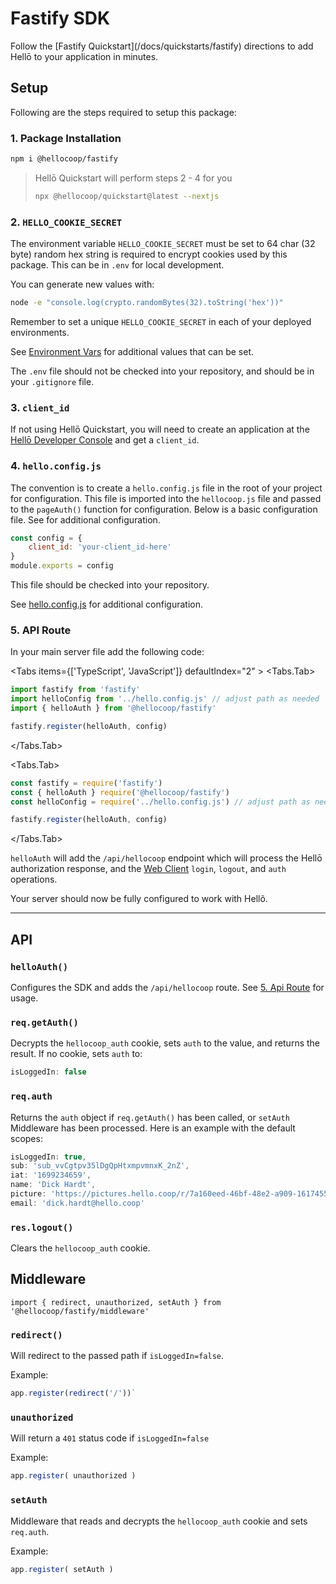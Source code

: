 

# Fastify SDK

<Callout type="info">
    Follow the [Fastify Quickstart](/docs/quickstarts/fastify) directions to add Hellō to your application in minutes.
</Callout>

## Setup

Following are the steps required to setup this package:

### 1. Package Installation

```sh npm2yarn
npm i @hellocoop/fastify
```

> Hellō Quickstart will perform steps 2 - 4 for you
> ```sh
> npx @hellocoop/quickstart@latest --nextjs
> ```

### 2. `HELLO_COOKIE_SECRET`

The environment variable `HELLO_COOKIE_SECRET` must be set to 64 char (32 byte) random hex string is required to encrypt cookies used by this package. This can be in `.env` for local development. 

You can generate new values with:
```sh
node -e "console.log(crypto.randomBytes(32).toString('hex'))"
``` 
Remember to set a unique `HELLO_COOKIE_SECRET` in each of your deployed environments.

See [Environment Vars](./environment) for additional values that can be set.


The `.env` file should not be checked into your repository, and should be in your `.gitignore` file.

### 3. `client_id`

If not using Hellō Quickstart, you will need to create an application at the [Hellō Developer Console](https://console.hello.coop/) and get a `client_id`.

### 4. `hello.config.js`

The convention is to create a `hello.config.js` file in the root of your project for configuration. This file is imported into the `hellocoop.js` file and passed to the `pageAuth()` function for configuration. Below is a basic configuration file. See []() for additional configuration.

```javascript
const config = {
    client_id: 'your-client_id-here'
}
module.exports = config
```
This file should be checked into your repository.

See [hello.config.js](./config) for additional configuration.

### 5. API Route

In your main server file add the following code:

<Tabs items={['TypeScript', 'JavaScript']} defaultIndex="2" >
  <Tabs.Tab>
```typescript {2-3,5}
import fastify from 'fastify'
import helloConfig from '../hello.config.js' // adjust path as needed
import { helloAuth } from '@hellocoop/fastify'

fastify.register(helloAuth, config)

```
  </Tabs.Tab>

  <Tabs.Tab>
```javascript {2-3,5}
const fastify = require('fastify')
const { helloAuth } require('@hellocoop/fastify')
const helloConfig = require('../hello.config.js') // adjust path as needed

fastify.register(helloAuth, config)

```
  </Tabs.Tab>
</Tabs>

`helloAuth` will add the `/api/hellocoop` endpoint which will process the Hellō authorization response, and the [Web Client](/docs/api-web-client) `login`, `logout`, and `auth` operations.

Your server should now be fully configured to work with Hellõ.

----------

## API

### `helloAuth()` 

Configures the SDK and adds the `/api/hellocoop` route. See [5. Api Route](#5-api-route) for usage.

### `req.getAuth()`
Decrypts the `hellocoop_auth` cookie, sets `auth` to the value, and returns the result. If no cookie, sets `auth` to:

```js
isLoggedIn: false
```

### `req.auth`

Returns the `auth` object if `req.getAuth()` has been called, or `setAuth` Middleware has been processed. Here is an example with the default scopes:

```js
isLoggedIn: true,
sub: 'sub_vvCgtpv35lDgQpHtxmpvmnxK_2nZ',
iat: '1699234659',
name: 'Dick Hardt',
picture: 'https://pictures.hello.coop/r/7a160eed-46bf-48e2-a909-161745535895.png',
email: 'dick.hardt@hello.coop'
```
### `res.logout()`

Clears the `hellocoop_auth` cookie.

## Middleware

`import { redirect, unauthorized, setAuth } from '@hellocoop/fastify/middleware'`

### `redirect()`

Will redirect to the passed path if `isLoggedIn=false`.

Example:
```js
app.register(redirect('/'))`
```
### `unauthorized`

Will return a `401` status code if `isLoggedIn=false`

Example:
```js
app.register( unauthorized )
```

### `setAuth`

Middleware that reads and decrypts the `hellocoop_auth` cookie and sets `req.auth`.

Example:
```js
app.register( setAuth )
```



